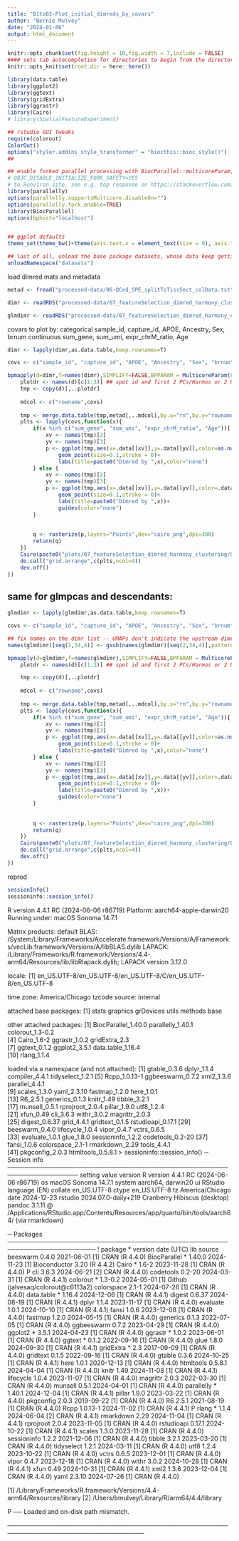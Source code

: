 ```yaml
---
title: "01to03-Plot_initial_dimreds_by_covars"
author: "Bernie Mulvey"
date: "2024-01-06"
output: html_document
---
```


```r
knitr::opts_chunk$set(fig.height = 10,fig.width = 7,include = FALSE)
#### sets tab autocompletion for directories to begin from the directory containing the .Rproj session, instead of the script's directory if different
knitr::opts_knit$set(root.dir = here::here())

library(data.table)
library(ggplot2)
library(ggtext)
library(gridExtra)
library(ggrastr)
library(Cairo)
# library(SpatialFeatureExperiment)

## rstudio GUI tweaks
require(colorout)
ColorOut()
options("styler.addins_style_transformer" = "biocthis::bioc_style()")
##

## enable forked parallel processing with BiocParallel::multicoreParam, future::, etc. seemed to need this a couple times, but otherwise havent so its here as a preventative measure. part of this is adding the line 
# OBJC_DISABLE_INITIALIZE_FORK_SAFETY=YES
# to Renviron.site. see e.g. top response on https://stackoverflow.com/questions/73638290/python-on-mac-is-it-safe-to-set-objc-disable-initialize-fork-safety-yes-globall 
library(parallelly)
options(parallelly.supportsMulticore.disableOn="")
options(parallelly.fork.enable=TRUE)
library(BiocParallel)
options(bphost="localhost")


## ggplot defaults
theme_set(theme_bw()+theme(axis.text.x = element_text(size = 9), axis.title.x = element_text(size = 8), axis.text.y = element_text(size = 8), axis.title.y = element_text(size =9), plot.title = element_markdown(size = 11,hjust=0.5), strip.text = element_text(size=11), legend.text = element_text(size=8), legend.title = element_text(size=9,hjust=0.5)))

## last of all, unload the base package datasets, whose data keep getting in the way of autocompletions (e.g., Theoph is priortized over TRUE)
unloadNamespace("datasets")
```

load dimred mats and metadata
```r
metad <- fread("processed-data/06-QCed_SPE_splitToTissSect_colData.txt")

dimr <- readRDS("processed-data/07_featureSelection_dimred_harmony_clustering/02-PCA_harmo_UMAP_matrices_HiDevG_HVG_SVG_andmixed_featsets.RDS")

glmdimr <- readRDS("processed-data/07_featureSelection_dimred_harmony_clustering/03-initial_HDG-SVG-HVG_sets_nullResid_to_approxGLMPCA.RDS")
```

covars to plot by: 
categorical sample_id, capture_id,  APOE, Ancestry, Sex, brnum
continuous sum_gene, sum_umi, expr_chrM_ratio, Age
```r
dimr <- lapply(dimr,as.data.table,keep.rownames=T)

covs <- c("sample_id", "capture_id", "APOE", "Ancestry", "Sex", "brnum", "sum_gene", "sum_umi", "expr_chrM_ratio", "Age")

bpmapply(d=dimr,f=names(dimr),SIMPLIFY=FALSE,BPPARAM = MulticoreParam(8),FUN=function(d,f){
    plotdr <- names(d)[c(1:3)] ## spot id and first 2 PCs/Harmos or 2 UMAP dims
    tmp <- copy(d)[,..plotdr]
    
    mdcol <- c("rowname",covs)
    
    tmp <- merge.data.table(tmp,metad[,..mdcol],by.x="rn",by.y="rowname")
    plts <- lapply(covs,function(x){
        if(x %in% c("sum_gene", "sum_umi", "expr_chrM_ratio", "Age")){
            xv <- names(tmp)[2]
            yv <- names(tmp)[3]
            p <- ggplot(tmp,aes(x=.data[[xv]],y=.data[[yv]],color=as.numeric(.data[[x]])))+
                geom_point(size=0.1,stroke = 0)+
                labs(title=paste0("Dimred by ",x),color="none")
        } else {
            xv <- names(tmp)[2]
            yv <- names(tmp)[3]
            p <- ggplot(tmp,aes(x=.data[[xv]],y=.data[[yv]],color=.data[[x]]))+
                geom_point(size=0.1,stroke = 0)+
                labs(title=paste0("Dimred by ",x))+
                guides(color="none")
        }
        
        
        q <- rasterize(p,layers="Points",dev="cairo_png",dpi=300)
        return(q)
    })
    Cairo(paste0("plots/07_featureSelection_dimred_harmony_clustering/01to03_PCA-UMAP-Harmony/stdPCA/",f,".png"),width=12,height=9,units="in",type="png",dpi=300)
    do.call("grid.arrange",c(plts,ncol=4))
    dev.off()
})

```

## same for glmpcas and descendants:
```r
glmdimr <- lapply(glmdimr,as.data.table,keep.rownames=T)

covs <- c("sample_id", "capture_id", "APOE", "Ancestry", "Sex", "brnum", "sum_gene", "sum_umi", "expr_chrM_ratio", "Age")

## fix names on the dimr list -- UMAPs don't indicate the upstream dimred type.
names(glmdimr)[seq(2,34,4)] <- gsub(names(glmdimr)[seq(2,34,4)],pattern="^UMAP",replacement="UMAP_glmPCA")

bpmapply(d=glmdimr,f=names(glmdimr),SIMPLIFY=FALSE,BPPARAM = MulticoreParam(8),FUN=function(d,f){
    plotdr <- names(d)[c(1:3)] ## spot id and first 2 PCs/Harmos or 2 UMAP dims

    tmp <- copy(d)[,..plotdr]
    
    mdcol <- c("rowname",covs)
    
    tmp <- merge.data.table(tmp,metad[,..mdcol],by.x="rn",by.y="rowname")
    plts <- lapply(covs,function(x){
        if(x %in% c("sum_gene", "sum_umi", "expr_chrM_ratio", "Age")){
            xv <- names(tmp)[2]
            yv <- names(tmp)[3]
            p <- ggplot(tmp,aes(x=.data[[xv]],y=.data[[yv]],color=as.numeric(.data[[x]])))+
                geom_point(size=0.1,stroke = 0)+
                labs(title=paste0("Dimred by ",x),color="none")
        } else {
            xv <- names(tmp)[2]
            yv <- names(tmp)[3]
            p <- ggplot(tmp,aes(x=.data[[xv]],y=.data[[yv]],color=.data[[x]]))+
                geom_point(size=0.1,stroke = 0)+
                labs(title=paste0("Dimred by ",x))+
                guides(color="none")
        }
        
        
        q <- rasterize(p,layers="Points",dev="cairo_png",dpi=300)
        return(q)
    })
    Cairo(paste0("plots/07_featureSelection_dimred_harmony_clustering/01to03_PCA-UMAP-Harmony/glmPCA/",f,".png"),width=12,height=9,units="in",type="png",dpi=300)
    do.call("grid.arrange",c(plts,ncol=4))
    dev.off()
})

```

reprod
```r
sessionInfo()
sessioninfo::session_info()
```
R version 4.4.1 RC (2024-06-06 r86719)
Platform: aarch64-apple-darwin20
Running under: macOS Sonoma 14.7.1

Matrix products: default
BLAS:   /System/Library/Frameworks/Accelerate.framework/Versions/A/Frameworks/vecLib.framework/Versions/A/libBLAS.dylib 
LAPACK: /Library/Frameworks/R.framework/Versions/4.4-arm64/Resources/lib/libRlapack.dylib;  LAPACK version 3.12.0

locale:
[1] en_US.UTF-8/en_US.UTF-8/en_US.UTF-8/C/en_US.UTF-8/en_US.UTF-8

time zone: America/Chicago
tzcode source: internal

attached base packages:
[1] stats     graphics  grDevices utils     methods   base     

other attached packages:
 [1] BiocParallel_1.40.0 parallelly_1.40.1   colorout_1.3-0.2   
 [4] Cairo_1.6-2         ggrastr_1.0.2       gridExtra_2.3      
 [7] ggtext_0.1.2        ggplot2_3.5.1       data.table_1.16.4  
[10] rlang_1.1.4        

loaded via a namespace (and not attached):
 [1] gtable_0.3.6      dplyr_1.1.4       compiler_4.4.1    tidyselect_1.2.1 
 [5] Rcpp_1.0.13-1     ggbeeswarm_0.7.2  xml2_1.3.6        parallel_4.4.1   
 [9] scales_1.3.0      yaml_2.3.10       fastmap_1.2.0     here_1.0.1       
[13] R6_2.5.1          generics_0.1.3    knitr_1.49        tibble_3.2.1     
[17] munsell_0.5.1     rprojroot_2.0.4   pillar_1.9.0      utf8_1.2.4       
[21] xfun_0.49         cli_3.6.3         withr_3.0.2       magrittr_2.0.3   
[25] digest_0.6.37     grid_4.4.1        gridtext_0.1.5    rstudioapi_0.17.1
[29] beeswarm_0.4.0    lifecycle_1.0.4   vipor_0.4.7       vctrs_0.6.5      
[33] evaluate_1.0.1    glue_1.8.0        sessioninfo_1.2.2 codetools_0.2-20 
[37] fansi_1.0.6       colorspace_2.1-1  rmarkdown_2.29    tools_4.4.1      
[41] pkgconfig_2.0.3   htmltools_0.5.8.1
> sessioninfo::session_info()
─ Session info ──────────────────────────────────────────────────────────────────
 setting  value
 version  R version 4.4.1 RC (2024-06-06 r86719)
 os       macOS Sonoma 14.7.1
 system   aarch64, darwin20
 ui       RStudio
 language (EN)
 collate  en_US.UTF-8
 ctype    en_US.UTF-8
 tz       America/Chicago
 date     2024-12-23
 rstudio  2024.07.0-daily+219 Cranberry Hibiscus (desktop)
 pandoc   3.1.11 @ /Applications/RStudio.app/Contents/Resources/app/quarto/bin/tools/aarch64/ (via rmarkdown)

─ Packages ──────────────────────────────────────────────────────────────────────
 ! package      * version  date (UTC) lib source
   beeswarm       0.4.0    2021-06-01 [1] CRAN (R 4.4.0)
   BiocParallel * 1.40.0   2024-11-23 [1] Bioconductor 3.20 (R 4.4.2)
   Cairo        * 1.6-2    2023-11-28 [1] CRAN (R 4.4.0)
 P cli            3.6.3    2024-06-21 [2] CRAN (R 4.4.0)
   codetools      0.2-20   2024-03-31 [1] CRAN (R 4.4.1)
   colorout     * 1.3-0.2  2024-05-01 [1] Github (jalvesaq/colorout@c6113a2)
   colorspace     2.1-1    2024-07-26 [1] CRAN (R 4.4.0)
   data.table   * 1.16.4   2024-12-06 [1] CRAN (R 4.4.1)
   digest         0.6.37   2024-08-19 [1] CRAN (R 4.4.1)
   dplyr          1.1.4    2023-11-17 [1] CRAN (R 4.4.0)
   evaluate       1.0.1    2024-10-10 [1] CRAN (R 4.4.1)
   fansi          1.0.6    2023-12-08 [1] CRAN (R 4.4.0)
   fastmap        1.2.0    2024-05-15 [1] CRAN (R 4.4.0)
   generics       0.1.3    2022-07-05 [1] CRAN (R 4.4.0)
   ggbeeswarm     0.7.2    2023-04-29 [1] CRAN (R 4.4.0)
   ggplot2      * 3.5.1    2024-04-23 [1] CRAN (R 4.4.0)
   ggrastr      * 1.0.2    2023-06-01 [1] CRAN (R 4.4.0)
   ggtext       * 0.1.2    2022-09-16 [1] CRAN (R 4.4.0)
   glue           1.8.0    2024-09-30 [1] CRAN (R 4.4.1)
   gridExtra    * 2.3      2017-09-09 [1] CRAN (R 4.4.0)
   gridtext       0.1.5    2022-09-16 [1] CRAN (R 4.4.0)
   gtable         0.3.6    2024-10-25 [1] CRAN (R 4.4.1)
   here           1.0.1    2020-12-13 [1] CRAN (R 4.4.0)
   htmltools      0.5.8.1  2024-04-04 [1] CRAN (R 4.4.0)
   knitr          1.49     2024-11-08 [1] CRAN (R 4.4.1)
   lifecycle      1.0.4    2023-11-07 [1] CRAN (R 4.4.0)
   magrittr       2.0.3    2022-03-30 [1] CRAN (R 4.4.0)
   munsell        0.5.1    2024-04-01 [1] CRAN (R 4.4.0)
   parallelly   * 1.40.1   2024-12-04 [1] CRAN (R 4.4.1)
   pillar         1.9.0    2023-03-22 [1] CRAN (R 4.4.0)
   pkgconfig      2.0.3    2019-09-22 [1] CRAN (R 4.4.0)
   R6             2.5.1    2021-08-19 [1] CRAN (R 4.4.0)
   Rcpp           1.0.13-1 2024-11-02 [1] CRAN (R 4.4.1)
 P rlang        * 1.1.4    2024-06-04 [2] CRAN (R 4.4.1)
   rmarkdown      2.29     2024-11-04 [1] CRAN (R 4.4.1)
   rprojroot      2.0.4    2023-11-05 [1] CRAN (R 4.4.0)
   rstudioapi     0.17.1   2024-10-22 [1] CRAN (R 4.4.1)
   scales         1.3.0    2023-11-28 [1] CRAN (R 4.4.0)
   sessioninfo    1.2.2    2021-12-06 [1] CRAN (R 4.4.0)
   tibble         3.2.1    2023-03-20 [1] CRAN (R 4.4.0)
   tidyselect     1.2.1    2024-03-11 [1] CRAN (R 4.4.0)
   utf8           1.2.4    2023-10-22 [1] CRAN (R 4.4.0)
   vctrs          0.6.5    2023-12-01 [1] CRAN (R 4.4.0)
   vipor          0.4.7    2023-12-18 [1] CRAN (R 4.4.0)
   withr          3.0.2    2024-10-28 [1] CRAN (R 4.4.1)
   xfun           0.49     2024-10-31 [1] CRAN (R 4.4.1)
   xml2           1.3.6    2023-12-04 [1] CRAN (R 4.4.0)
   yaml           2.3.10   2024-07-26 [1] CRAN (R 4.4.0)

 [1] /Library/Frameworks/R.framework/Versions/4.4-arm64/Resources/library
 [2] /Users/bmulvey/Library/R/arm64/4.4/library

 P ── Loaded and on-disk path mismatch.

─────────────────────────────────────────────────────────────────────────────────
